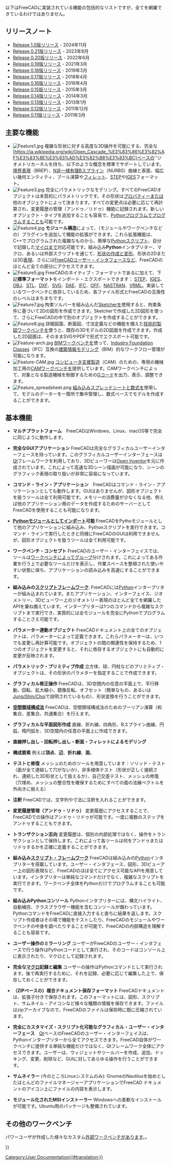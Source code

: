 <languages/>

{{Docnav/ja
|[[About_FreeCAD/ja|FreeCADとは]]
|[[Installing_on_Windows/ja|Windowsへのインストール]]
}}

以下はFreeCADに実装されている機能の包括的なリストですが、全てを網羅できているわけではありません。

{{TOCright}}

<span id="Release_notes"></span>
== リリースノート ==

* [[Release_notes_1.0/ja|Release 1.0版リリース]] - 2024年11月
* [[Release_notes_0.21|Release 0.21版リリース]] - 2023年8月
* [[Release_notes_0.20|Release 0.20版リリース]] - 2022年6月
* [[Release_notes_0.19|Release 0.19版リリース]] - 2021年3月
* [[Release_notes_0.18|Release 0.18版リリース]] - 2019年3月
* [[Release_notes_0.17|Release 0.17版リリース]] - 2018年4月
* [[Release_notes_0.16|Release 0.16版リリース]] - 2016年4月
* [[Release_notes_0.15|Release 0.15版リリース]] - 2015年3月
* [[Release_notes_0.14|Release 0.14版リリース]] - 2014年3月
* [[Release_notes_0.13|Release 0.13版リリース]] - 2013年1月
* [[Release_notes_0.12|Release 0.12版リリース]] - 2011年12月
* [[Release_notes_0.11|Release 0.11版リリース]] - 2011年3月

<span id="Key_features"></span>
== 主要な機能 ==

* [[Image:Feature1.jpg|left]] 複雑な形状に対する高度な3D操作を可能にする、完全な[https://ja.wikipedia.org/wiki/Open_Cascade_%E3%83%86%E3%82%AF%E3%83%8E%E3%83%AD%E3%82%B8%E3%83%BC]ベースの''ジオメトリカーネルを持ち、以下のような概念を標準でサポートしています。[https://en.wikipedia.org/wiki/Boundary_representation 境界表現]（BREP）、[https://ja.wikipedia.org/wiki/NURBS N非一様有理Bスプライン]（NURBS）曲線と表面、幅広い幾何エンティティ、ブール演算や[https://ja.wikipedia.org/wiki/%E3%83%95%E3%82%A3%E3%83%AC%E3%83%83%E3%83%88_(%E6%A9%9F%E6%A2%B0%E5%B7%A5%E5%AD%A6) フィレット]、[https://ja.wikipedia.org/wiki/ISO_10303 STEP]や[https://ja.wikipedia.org/wiki/IGES IGES]フォーマット。 {{clear}}
* [[Image:Feature3.jpg|left]] 完全にパラメトリックなモデリング。すべてのFreeCADオブジェクトは本質的にパラメトリックです。その形状は[[Property/ja|プロパティー]]または他のオブジェクトによって決まります。すべての変更点は必要に応じて再計算され、変更履歴の管理（アンドゥ／リドゥ）機能に記録されます。新しいオブジェクト・タイプを追加することも容易で、[[Scripted_objects|Pythonプログラム]]でプログラムすることも可能です。{{clear}}
* [[Image:Feature4.jpg|left]] '''モジュール構造'''によって、（モジュールやワークベンチなどの）プラグインを追加して機能の拡張ができます。これら拡張機能は、C++でプログラムされた複雑なものから、簡単な[[Power_users_hub|Pythonスクリプト]]、自分で記録した[[Macros|マイロ]]まで対応可能です。組み込み'''Python'''インタプリター、マクロ、あるいは外部スクリプトを通じて、[[Topological_data_scripting|形状の作成と変形]]、形状の2Dまたは3D[[Scenegraph|表現]]、さらには[[PySide|FreeCADユーザー・インタフェース]]など、FreeCADのほとんど全ての部分にアクセスできます。{{clear}}
* [[Image:Feature5.jpg|left]] FreeCADのネイティブ・フォーマットである{{FileName|[[File Format FCStd|FCStd]]}}に加えて、下記'''標準フォーマット'''をインポート・エクスポートできます： [https://ja.wikipedia.org/wiki/ISO_10303 STEP]、[https://ja.wikipedia.org/wiki/IGES IGES]、[http://en.wikipedia.org/wiki/Obj OBJ]、[https://ja.wikipedia.org/wiki/Standard_Triangulated_Language STL]、[https://ja.wikipedia.org/wiki/DXF DXF]、[https://ja.wikipedia.org/wiki/Scalable_Vector_Graphics SVG]、[https://ja.wikipedia.org/wiki/COLLADA DAE]、[https://ja.wikipedia.org/wiki/Industry_Foundation_Classes IFC]、[http://people.sc.fsu.edu/~jburkardt/data/off/off.html OFF]、[https://ja.wikipedia.org/wiki/Nastran NASTRAN]、[https://ja.wikipedia.org/wiki/VRML VRML]。実装しているワークベンチに依存しているため、各ファイル形式とFreeCADの互換性のレベルはまちまちです。{{clear}}
* [[Image:Feature7.jpg|left]] 拘束ソルバーを組み込んだ[[Sketcher_Workbench/ja|Sketcher]]を使用すると、拘束条件に基づいて2Dの図形を作成できます。Sketcherで作成した2D図形を使って、さらにFreeCADの中で別のオブジェクトを作成することができます。{{clear}}
* [[Image:Feature8.jpg|left]] 詳細図面、断面図、寸法定義などの機能を備えた[[TechDraw_Workbench/ja|技術的製図ワークベンチ]]を使うと、既存の3Dモデルの2D図面を作成できます。作成した2D図面は、そのままSVGやPDFで形式でエクスポート可能です。{{clear}}
* [[Image:Feature-arch.jpg|left]] [[BIM_Workbench|BIMワークベンチ]]を使って、[https://ja.wikipedia.org/wiki/Industry_Foundation_Classes Industry Foundation Classes]（IFC）互換の[https://ja.wikipedia.org/wiki/BIM 建築情報モデリング]（BIM）的なワークフロー管理が可能になります。{{clear}}
* [[Image:Feature-CAM.jpg|left]] [https://ja.wikipedia.org/wiki/CAM コンピュータ支援製造]（CAM）のための、専用の機械加工用の[[CAM_Workbench|CAMワークベンチ]]を提供しています。CAMワークベンチによって、対象となる製造機械を制御するための[http://en.wikipedia.org/wiki/G-code Gコード]を出力、表示、調整できます。{{clear}}
* [[Image:Feature_spreadsheet.png|left]] [[Spreadsheet_Workbench|組み込みスプレッドシート]]と[[Expressions|数式]]を使用して、モデルのデーターを一箇所で集中管理し、数式ベースでモデルを作成することができます。{{clear}}

<span id="General_features"></span>
== 基本機能 ==

*'''マルチプラットフォーム'''　FreeCADはWindows、Linux、macOS等で完全に同じように動作します。

* '''完全なGUIアプリケーション''' FreeCADは完全なグラフィカルユーザーインターフェースを持っています。このグラフィカルユーザーインターフェースは[http://www.qtsoftware.com/ Qt]フレームワークを利用しており、3Dビューワーは[http://en.wikipedia.org/wiki/Open_Inventor Open Inventor]を元に作成されています。これによって高速な3Dシーン描画が可能になり、シーンのグラフィック表現の取り扱いが非常に容易になっています。

* '''コマンド・ライン・アプリケーション'''　FreeCADはコマンド・ライン・アプリケーションとしても動作します。GUIはありませんが、図形オブジェクトを扱うツールは全て利用可能です。メモリーの消費量が少なくなる他、例えば他のアプリケーション用のデータを作成するためのサーバーとしてFreeCADを使用することも可能になります。

* '''[[Embedding FreeCAD/jp|Pythonモジュール]]としてインポート可能''' FreeCADをPythoモジュールとして他のアプリケーションに組み込み、Pythonスクリプトを実行できます。コマンド・ラインで実行したときと同様にFreeCADのGUIは利用できませんが、図形オブジェクトを扱うツールは全て利用可能です。

* '''ワークベンチ・コンセプト''' FreeCADのユーザー・インターフェイスでは、ツールは[[workbenches|ワークベンチ]]によってグループ分けされます。これによってある作業を行う上で必要なツールだけを表示し、作業スペースを整頓された使いやすい状態に保ち、アプリケーションの読み込みを高速にすることができます。

<div class="mw-translate-fuzzy">
* '''組み込みの[[Scripting/ja|スクリプト]]フレームワーク''': FreeCADには[http://www.python.org/ Python]インタープリターが組み込まれています。またアプリケーション、インターフェイス、ジオメトリー、3Dビューワー上のジオメトリー表現のほとんど全てを網羅したAPIを兼ね備えています。インタープリターは1つのコマンドから複雑なスクリプトまで実行でき、実質的には全モジュールを完全にPythonでプログラムすることさえ可能です。
</div>

* '''パラメーター連動オブジェクト''' FreeCADドキュメント上の全てのオブジェクトは、パラメーターによって定義できます。これらパラメーターは、いつでも変更し再計算可能です。オブジェクトの間の関連性を保持するため、1つのオブジェクトを変更すると、それに依存するオブジェクトにも自動的に変更が反映されます。

* '''パラメトリック・プリミティブ作成''' 立方体、球、円柱などのプリミティブ・オブジェクトは、その形状のパラメターを指定することで作成できます。

* '''グラフィカル修正操作''' FreeCADは、3D空間内の任意の平面上で、平行移動、回転、拡大縮小、鏡像反転、オフセット（簡単なもの、あるいは[https://www.researchgate.net/publication/240754626_Self-intersection_Removal_in_Triangular_Mesh_Offsetting Jung/Shin/Choi]で説明されているもの）、形状変換を行うことができます。

* '''[https://ja.wikipedia.org/wiki/Constructive_Solid_Geometry 空間領域構成法]''' FreeCADは、空間領域構成法のためのブーリアン演算（和集合、差集合、共通集合）を行えます。

* '''グラフィカルな平面図形作成''' 直線、折れ線、四角形、Bスプライン曲線、円弧、楕円弧を、3D空間内の任意の平面上に作成できます。

* '''直線押し出し・回転押し出し・断面・フィレットによるモデリング'''

* '''構成要素''' 例えば'''頂点'''、'''辺'''、'''折れ線'''、'''面'''。

* '''テストと修復''' メッシュのためのツールを用意しています：ソリッド・テスト（面が全て連結して穴がないか）、非多様体テスト（形状が正しく接続され、連続した3D形状として扱えるか）、自己交差テスト、メッシュの修復（穴埋め、メッシュの整合性を確保するためにすべての面の法線ベクトルを外向きに揃える）

* '''注釈''' FreeCADでは、文字列や寸法に注釈を入れることができます。

* '''変更履歴管理（アンドゥ・リドゥ）''' 変更履歴にアクセスすることで、FreeCADでの操作はアンドゥ・リドゥが可能です。一度に複数のステップをアンドゥすることもできます。

* '''トランザクション志向''' 変更履歴は、個別の内部処理ではなく、操作をトランザクションとして保持します。これによって各ツールは何をアンドゥまたはリドゥするかを正確に定義することができます。

* '''組み込み[[Scripting|スクリプト・フレームワーク]]'''  FreeCADは組み込みの[http://www.python.org/ Python]インタプリターを搭載しています。ユーザー・インタフェース、図形、3Dビューアー上の図形表現など、FreeCADのほぼ全てにアクセス可能なAPIを用意しています。インタプリターは単純なコマンドだけでなく、複雑なスクリプトを実行できます。ワークベンチ全体をPythonだけでプログラムすることも可能です。

* '''組み込みPythonコンソール''' Pythonインタプリターには、構文ハイライト、自動補完、クラスブラウザー機能を含むコンソールが備わっています。PythonコマンドをFreeCADに直接入力すると直ちに結果を返します。スクリプト作成者はその場で機能をテストしたり、FreeCADのモジュールやワークベンチの中身を調べたりすることが可能で、FreeCADの内部構造を理解することも容易です。

* '''ユーザー操作のミラーリング''' ユーザーがFreeCADのユーザー・インタフェースで行う操作はPythonコードとして実行され、そのコードはコンソール上に表示されたり、マクロとして記録されます。

* '''完全な[[Macros|マクロ]]記録と編集''' ユーザーの操作はPythonコマンドとして実行されます。後で再実行するために、それを記録、必要に応じて編集した上で、保存しておくことができます。

* '''（ZIPベースの）複合ドキュメント保存フォーマット''' FreeCADドキュメントは、{{FileName|.[[File Format FCStd|FCStd]]}}拡張子付きで保存されます。このフォーマットには、図形、スクリプト、サムネイル・アイコンなど様々な種類の情報を保存できます。{{FileName|.FCStd}}ファイルはzipアーカイブなので、FreeCADのファイルは保存時に既に圧縮されています。

* '''完全にカスタマイズ・スクリプト化可能なグラフィカル・ユーザー・インターフェース'''　[http://www.qtsoftware.com Qt]ベースのFreeCADのユーザー・インターフェイスは、Pythonインタープリターから全てアクセスできます。FreeCAD自体がワークベンチに提供する単純な機能だけではなく、Qtフレームワーク全体にアクセスできます。ユーザーは、ウィジェットやツールバーを作成、追加、ドッキング、変更、削除など、GUIに対してあらゆる操作を行うことができます。

* '''サムネイラー''' (今のところLinuxシステムのみ): GnomeのNautilusを始めとしたほとんどのファイルマネージャーアプリケーションでFreeCAD ドキュメントのアイコン上にファイルの内容を表示します。

* '''モジュール化されたMSIインストーラー''' Windowsへの柔軟なインストールが可能です。Ubuntu用のパッケージも整備されています。

<span id="Extra_Workbenches"></span>
== その他のワークベンチ ==

パワーユーザが作成した様々なカスタム[[External_workbenches/ja|外部ワークベンチ]]があります。。


{{Docnav/ja
|[[About_FreeCAD/ja|FreeCADとは]]
|[[Installing_on_Windows/ja|Windowsへのインストール]]
}}

{{Userdocnavi{{#translation:}}}}
[[Category:User Documentation{{#translation:}}]]